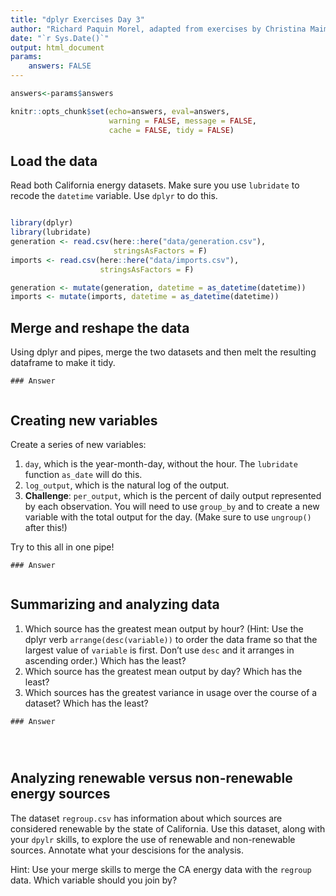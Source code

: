 ```yaml
---
title: "dplyr Exercises Day 3"
author: "Richard Paquin Morel, adapted from exercises by Christina Maimone"
date: "`r Sys.Date()`"
output: html_document
params:
    answers: FALSE
---
```



```r
answers<-params$answers
```

```r
knitr::opts_chunk$set(echo=answers, eval=answers,
                      warning = FALSE, message = FALSE,
                      cache = FALSE, tidy = FALSE)
```

## Load the data

Read both California energy datasets. Make sure you use `lubridate` to recode the `datetime` variable. Use `dplyr` to do this.


```asis

```

```r
library(dplyr)
library(lubridate)
generation <- read.csv(here::here("data/generation.csv"), 
                       stringsAsFactors = F)
imports <- read.csv(here::here("data/imports.csv"), 
                    stringsAsFactors = F)

generation <- mutate(generation, datetime = as_datetime(datetime))
imports <- mutate(imports, datetime = as_datetime(datetime))
```


## Merge and reshape the data

Using dplyr and pipes, merge the two datasets and then melt the resulting dataframe to make it tidy.

```asis
### Answer
```

```r

```


## Creating new variables

Create a series of new variables: 

1. `day`, which is the year-month-day, without the hour. The `lubridate` function `as_date` will do this.
2. `log_output`, which is the natural log of the output.
3. **Challenge**: `per_output`, which is the percent of daily output represented by each observation. You will need to use `group_by` and to create a new variable with the total output for the day. (Make sure to use `ungroup()` after this!)

Try to this all in one pipe!

```asis
### Answer
```

```r

```

## Summarizing and analyzing data

1. Which source has the greatest mean output by hour? (Hint: Use the dplyr verb `arrange(desc(variable))` to order the data frame so that the largest value of `variable` is first. Don't use `desc` and it arranges in ascending order.) Which has the least?
2. Which source has the greatest mean output by day? Which has the least?
3. Which sources has the greatest variance in usage over the course of a dataset? Which has the least?

```asis
### Answer
```

```r

```

```r

```

```r

```

## Analyzing renewable versus non-renewable energy sources

The dataset `regroup.csv` has information about which sources are considered renewable by the state of California. Use this dataset, along with your `dpylr` skills, to explore the use of renewable and non-renewable sources. Annotate what your descisions for the analysis.

Hint: Use your merge skills to merge the CA energy data with the `regroup` data. Which variable should you join by? 